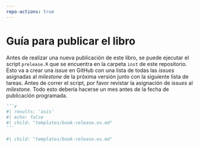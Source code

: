 ```yaml
---
repo-actions: true
---
```


# Guía para publicar el libro {#bookreleaseissue}

Antes de realizar una nueva publicación de este libro, se puede ejecutar el script `prelease.R` que se encuentra en la carpeta `inst` de este repositorio. 
Esto va a crear una *issue* en GitHub con una lista de todas las *issues* asignadas al *milestone* de la próxima versión junto con la siguiente lista de tareas. 
Antes de correr el script, por favor revistar la asignación de *issues* al *milestone*. 
Todo esto debería hacerse un mes antes de la fecha de publicación programada. 


::: {.content-hidden when-format="pdf"}
````markdown
```r
#| results: 'asis'
#| echo: false
#| child: "templates/book-release.es.md"
```
````
:::

::: {.content-visible when-format="pdf"}
```r
#| child: "templates/book-release.es.md"

```
:::

